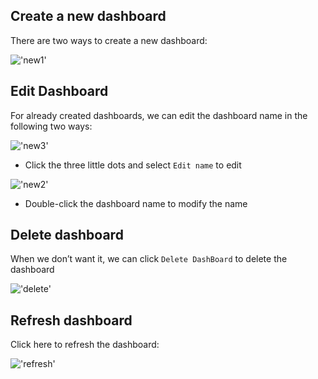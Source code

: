 ## Create a new dashboard

There are two ways to create a new dashboard:

!['new1'](/image/dashboard/new1.png)


## Edit Dashboard

For already created dashboards, we can edit the dashboard name in the following two ways:

!['new3'](/image/dashboard/new3.png)

- Click the three little dots and select `Edit name` to edit


!['new2'](/image/dashboard/new2.png)

- Double-click the dashboard name to modify the name

## Delete dashboard

When we don’t want it, we can click `Delete DashBoard` to delete the dashboard

!['delete'](/image/dashboard/delete.png)

## Refresh dashboard

Click here to refresh the dashboard:

!['refresh'](/image/dashboard/refresh.png)